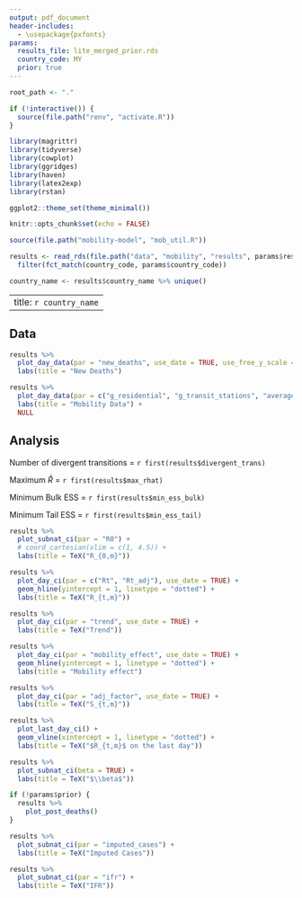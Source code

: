 ```yaml
---
output: pdf_document
header-includes:
  - \usepackage{pxfonts} 
params:
  results_file: lite_merged_prior.rds
  country_code: MY 
  prior: true 
---
```


```r
root_path <- "."

if (!interactive()) {
  source(file.path("renv", "activate.R"))
}

library(magrittr)
library(tidyverse)
library(cowplot)
library(ggridges)
library(haven)
library(latex2exp)
library(rstan)

ggplot2::theme_set(theme_minimal())

knitr::opts_chunk$set(echo = FALSE)
```

```r
source(file.path("mobility-model", "mob_util.R"))
```


```r
results <- read_rds(file.path("data", "mobility", "results", params$results_file)) %>% 
  filter(fct_match(country_code, params$country_code))

country_name <- results$country_name %>% unique()
```


---
title: `r country_name`
---

## Data

```r
results %>% 
  plot_day_data(par = "new_deaths", use_date = TRUE, use_free_y_scale = TRUE, use_bar = TRUE)  +
  labs(title = "New Deaths") 
```

```r
results %>% 
  plot_day_data(par = c("g_residential", "g_transit_stations", "average_mob"), use_date = TRUE) +
  labs(title = "Mobility Data") +
  NULL
```

## Analysis

Number of divergent transitions = `r first(results$divergent_trans)`

Maximum $\hat{R}$ = `r first(results$max_rhat)`

Minimum Bulk ESS = `r first(results$min_ess_bulk)`

Minimum Tail ESS = `r first(results$min_ess_tail)`

```r
results %>% 
  plot_subnat_ci(par = "R0") + 
  # coord_cartesian(xlim = c(1, 4.5)) +
  labs(title = TeX("R_{0,m}"))
```

```r
results %>% 
  plot_day_ci(par = c("Rt", "Rt_adj"), use_date = TRUE) +
  geom_hline(yintercept = 1, linetype = "dotted") +
  labs(title = TeX("R_{t,m}")) 
```

```r
results %>% 
  plot_day_ci(par = "trend", use_date = TRUE) +
  labs(title = TeX("Trend")) 
```

```r
results %>% 
  plot_day_ci(par = "mobility_effect", use_date = TRUE) +
  geom_hline(yintercept = 1, linetype = "dotted") +
  labs(title = "Mobility effect") 
```

```r
results %>% 
  plot_day_ci(par = "adj_factor", use_date = TRUE) +
  labs(title = TeX("S_{t,m}")) 
```

```r
results %>% 
  plot_last_day_ci() +
  geom_vline(xintercept = 1, linetype = "dotted") +
  labs(title = TeX("$R_{t,m}$ on the last day")) 
```

```r
results %>% 
  plot_subnat_ci(beta = TRUE) + 
  labs(title = TeX("$\\beta$"))
```

```r
if (!params$prior) {
  results %>% 
    plot_post_deaths()
}
```

```r
results %>% 
  plot_subnat_ci(par = "imputed_cases") + 
  labs(title = TeX("Imputed Cases"))
```

```r
results %>% 
  plot_subnat_ci(par = "ifr") + 
  labs(title = TeX("IFR"))
```
